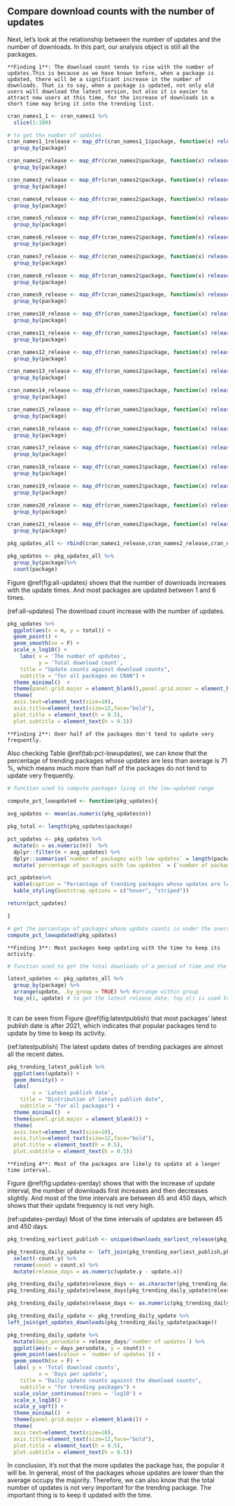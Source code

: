 ## Compare download counts with the number of updates

Next, let's look at the relationship between the number of updates and the number of downloads.
In this part, our analysis object is still all the packages.

```block
**Finding 1**: The download count tends to rise with the number of updates.This is because as we have known before, when a package is updated, there will be a significant increase in the number of downloads. That is to say, when a package is updated, not only old users will download the latest version, but also it is easier to attract new users at this time, for the increase of downloads in a short time may bring it into the trending list.
```


```r
cran_names1_1 <- cran_names1 %>%
  slice(1:100)

# to get the number of updates
cran_names1_1release <- map_dfr(cran_names1_1$package, function(x) releases(x)) %>%
  group_by(package) 

cran_names2_release <- map_dfr(cran_names2$package, function(x) releases(x)) %>%
  group_by(package) 

cran_names3_release <- map_dfr(cran_names2$package, function(x) releases(x)) %>%
  group_by(package) 

cran_names4_release <- map_dfr(cran_names2$package, function(x) releases(x)) %>%
  group_by(package) 

cran_names5_release <- map_dfr(cran_names2$package, function(x) releases(x)) %>%
  group_by(package) 

cran_names6_release <- map_dfr(cran_names2$package, function(x) releases(x)) %>%
  group_by(package) 

cran_names7_release <- map_dfr(cran_names2$package, function(x) releases(x)) %>%
  group_by(package) 

cran_names8_release <- map_dfr(cran_names2$package, function(x) releases(x)) %>%
  group_by(package) 

cran_names9_release <- map_dfr(cran_names2$package, function(x) releases(x)) %>%
  group_by(package) 

cran_names10_release <- map_dfr(cran_names2$package, function(x) releases(x)) %>%
  group_by(package) 

cran_names11_release <- map_dfr(cran_names2$package, function(x) releases(x)) %>%
  group_by(package) 

cran_names12_release <- map_dfr(cran_names2$package, function(x) releases(x)) %>%
  group_by(package) 

cran_names13_release <- map_dfr(cran_names2$package, function(x) releases(x)) %>%
  group_by(package) 

cran_names14_release <- map_dfr(cran_names2$package, function(x) releases(x)) %>%
  group_by(package) 

cran_names15_release <- map_dfr(cran_names2$package, function(x) releases(x)) %>%
  group_by(package)

cran_names16_release <- map_dfr(cran_names2$package, function(x) releases(x)) %>%
  group_by(package) 

cran_names17_release <- map_dfr(cran_names2$package, function(x) releases(x)) %>%
  group_by(package) 

cran_names18_release <- map_dfr(cran_names2$package, function(x) releases(x)) %>%
  group_by(package) 

cran_names19_release <- map_dfr(cran_names2$package, function(x) releases(x)) %>%
  group_by(package) 

cran_names20_release <- map_dfr(cran_names2$package, function(x) releases(x)) %>%
  group_by(package) 

cran_names21_release <- map_dfr(cran_names2$package, function(x) releases(x)) %>%
  group_by(package) 

pkg_updates_all <- rbind(cran_names1_release,cran_names2_release,cran_names3_release,cran_names4_release,cran_names5_release,cran_names6_release,cran_names7_release,cran_names8_release,cran_names9_release,cran_names10_release,cran_names11_release,cran_names12_release,cran_names13_release,cran_names14_release,cran_names15_release,cran_names16_release,cran_names17_release,cran_names18_release,cran_names19_release,cran_names20_release,cran_names21_release)

pkg_updates <- pkg_updates_all %>%
  group_by(package)%>%
  count(package)
```

Figure \@ref(fig:all-updates) shows that the number of downloads increases with the update times. And most packages are updated between 1 and 6 times.

(ref:all-updates) The download count increase with the number of updates.

```r
pkg_updates %>%
  ggplot(aes(x = n, y = total)) +
  geom_point() +
  geom_smooth(se = F) +
  scale_x_log10() +
    labs( x = 'The number of updates',
          y = 'Total download count',
    title = "Update counts against download counts",
    subtitle = "for all packages on CRAN") +
  theme_minimal()  +
  theme(panel.grid.major = element_blank(),panel.grid.minor = element_blank()) +
  theme(
  axis.text=element_text(size=10),
  axis.title=element_text(size=12,face="bold"),
  plot.title = element_text(h = 0.5),
  plot.subtitle = element_text(h = 0.5))
```

```block
**Finding 2**: Over half of the packages don't tend to update very frequently.
```

Also checking Table \@ref(tab:pct-lowupdates), we can know that the percentage of trending packages whose updates are less than average is 71 %, which means much more than half of the packages do not tend to update very frequently. 

```r
# function used to compute packages lying in the low-updated range

compute_pct_lowupdated <- function(pkg_updates){
  
avg_updates <- mean(as.numeric(pkg_updates$n))

pkg_total <- length(pkg_updates$package)

pct_updates <- pkg_updates %>%
  mutate(n = as.numeric(n))  %>%
  dplyr::filter(n < avg_updates) %>%
  dplyr::summarise(`number of packages with low updates` = length(package)) %>%
  mutate(`percentage of packages with low updates` = (`number of packages with low updates`/pkg_total)*100)

pct_updates%>%
  kable(caption = "Percentage of trending packages whose updates are less than average") %>%
  kable_styling(bootstrap_options = c("hover", "striped"))

return(pct_updates)

}

```

```r
# get the percentage of packages whose update counts is under the average
compute_pct_lowupdated(pkg_updates) 
```


```block
**Finding 3**: Most packages keep updating with the time to keep its activity.
```


```r
# function used to get the total downloads of a period of time and the latest release date

latest_updates <- pkg_updates_all %>%
  group_by(package) %>%
  arrange(update, .by_group = TRUE) %>% #arrange within group
  top_n(1, update) # to get the latest release date, top_n() is used to select the highest value of a column within each group
  
```

It can be seen from Figure \@ref(fig:latestpublish) that most packages' latest publish date is after 2021, which indicates that popular packages tend to update by time to keep its activity.

(ref:latestpublish) The latest update dates of trending packages are almost all the recent dates.

```r

pkg_trending_latest_publish %>%
  ggplot(aes(update)) +
  geom_density() +
  labs( 
        x = 'Latest publish date',
    title = "Distribution of latest publish date",
    subtitle = "for all packages") +
  theme_minimal()  +
  theme(panel.grid.major = element_blank()) +
  theme(
  axis.text=element_text(size=10),
  axis.title=element_text(size=12,face="bold"),
  plot.title = element_text(h = 0.5),
  plot.subtitle = element_text(h = 0.5))
```


```block
**Finding 4**: Most of the packages are likely to update at a longer time interval.
```

Figure \@ref(fig:updates-perday) shows that with the increase of update interval, the number of downloads first increases and then decreases slightly. And most of the time intervals are between 45 and 450 days, which shows that their update frequency is not very high.

(ref:updates-perday) Most of the time intervals of updates are between 45 and 450 days.

```r

pkg_trending_earliest_publish <- unique(downloads_earliest_release(pkg_trending_latest_publish$package))

pkg_trending_daily_update <- left_join(pkg_trending_earliest_publish,pkg_trending_latest_publish,by = "package") %>%
  select(-count.y) %>%
  rename(count = count.x) %>%
  mutate(release_days = as.numeric(update.y - update.x)) 

pkg_trending_daily_update$release_days <- as.character(pkg_trending_daily_update$release_days)
pkg_trending_daily_update$release_days[pkg_trending_daily_update$release_days == "0"] <- "1"

pkg_trending_daily_update$release_days <- as.numeric(pkg_trending_daily_update$release_days)

pkg_trending_daily_update <- pkg_trending_daily_update %>%
left_join(get_updates_downloads(pkg_trending_daily_update$package))

pkg_trending_daily_update %>%
  mutate(days_peruodate = release_days/`number of updates`) %>%
  ggplot(aes(x = days_peruodate, y = count)) +
  geom_point(aes(colour = `number of updates`)) +
  geom_smooth(se = F) +
  labs( y = 'Total download counts',
          x = 'Days per update',
    title = "Daily update counts against the download counts",
    subtitle = "for trending packages") +
  scale_color_continuous(trans = 'log10') +
  scale_x_log10() +
  scale_y_sqrt() +
  theme_minimal()  +
  theme(panel.grid.major = element_blank()) +
  theme(
  axis.text=element_text(size=10),
  axis.title=element_text(size=12,face="bold"),
  plot.title = element_text(h = 0.5),
  plot.subtitle = element_text(h = 0.5))
```


In conclusion, it's not that the more updates the package has, the popular it will be. In general, most of the packages whose updates are lower than the average occupy the majority. Therefore, we can also know that the total number of updates is not very important for the trending package. The important thing is to keep it updated with the time.

